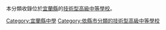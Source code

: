 本分類收錄位於[[宜蘭縣|宜蘭縣]]的[[技術型高級中等學校|技術型高級中等學校]]。

[[Category:宜蘭縣中學|Category:宜蘭縣中學]]
[[Category:依縣市分類的技術型高級中等學校|Category:依縣市分類的技術型高級中等學校]]
